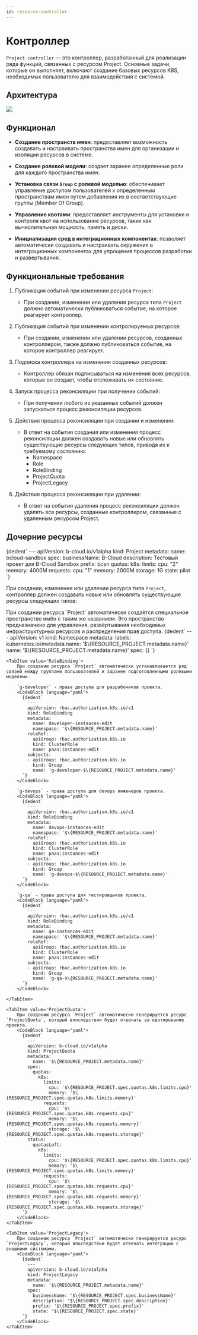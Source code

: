 ```yaml
---
id: resource-controller
---
```



# Контроллер

`Project controller` — это контроллер, разработанный для реализации ряда функций, связанных с ресурсом Project. Основные задачи, которые он выполняет, включают создание базовых ресурсов K8S, необходимых пользователю для взаимодействия с системой.

## Архитектура

<div className="center">
  <img src={`${getBasePrefix()}in-cloud/img/controllers/project-cotroller.drawio.svg`} />
</div>

## Функционал

- **Создание пространств имен**: предоставляет возможность создавать и настраивать пространства имен для организации и изоляции ресурсов в системе.

- **Создание ролевой модели**: создает заранее определенные роли для каждого пространства имен.

- **Установка связи `Group` с ролевой моделью**: обеспечивает управление доступом пользователей к определенным пространствам имен путем добавления их в соответствующие группы (Member Of Group).

- **Управление квотами**: предоставляет инструменты для установки и контроля квот на использование ресурсов, таких как вычислительная мощность, память и диски.

- **Инициализация сред в интеграционных компонентах**: позволяет автоматически создавать и настраивать окружения в интеграционных компонентах для упрощения процессов разработки и развертывания.

## Функциональные требования

1. Публикация событий при изменении ресурса `Project`:

   - При создании, изменении или удалении ресурса типа `Project` должно автоматически публиковаться событие, на которое реагирует контроллер.

2. Публикация событий при изменении контролируемых ресурсов:

   - При создании, изменении или удалении ресурсов, созданных контроллером, также должно публиковаться событие, на которое контроллер реагирует.

3. Подписка контроллера на изменения созданных ресурсов:

   - Контроллер обязан подписываться на изменения всех ресурсов, которые он создает, чтобы отслеживать их состояние.

4. Запуск процесса реконсиляции при получении событий:

   - При получении любого из указанных событий должен запускаться процесс реконсиляции ресурсов.

5. Действия процесса реконсиляции при создании и изменении:

   - В ответ на события создания или изменения процесс реконсиляции должен создавать новые или обновлять существующие ресурсы следующих типов, приводя их к требуемому состоянию:
     - Namespace
     - Role
     - RoleBinding
     - ProjectQuota
     - ProjectLegacy

6. Действия процесса реконсиляции при удалении:
   - В ответ на события удаления процесс реконсиляции должен удалять все ресурсы, созданные контроллером, связанные с удаленным ресурсом Project.

## Дочерние ресурсы

<Tabs>
  <TabItem value="RESOURCE_PROJECT">
    <CodeBlock language="yaml">
      {dedent`
            ---
            apiVersion: b-cloud.io/v1alpha
            kind: Project
            metadata:
              name: bcloud-sandbox
            spec:
              businessName: B-Cloud
              description: Тестовый проект для B-Cloud Sandbox
              prefix: bcsn
              quotas:
                k8s:
                  limits:
                    cpu: "2"
                    memory: 4000M
                  requests:
                    cpu: "1"
                    memory: 2000M
                    storage: 1G
              state: pilot
          `}
    </CodeBlock>
  </TabItem>
</Tabs>

При создании, изменении или удалении ресурса типа `Project`, контроллер должен создавать новые или обновлять существующие ресурсы следующих типов:

<Tabs>
    <TabItem value='Namespace'>
        При создании ресурса `Project` автоматически создаётся специальное пространство имён с таким же названием. Это пространство предназначено для управления, развёртывания необходимых инфраструктурных ресурсов и распределения прав доступа.
        <CodeBlock language="yaml">
          {dedent`
            ---
            apiVersion: v1
            kind: Namespace
            metadata:
              labels:
                kubernetes.io/metadata.name: '$\{RESOURCE_PROJECT.metadata.name}'
              name: '$\{RESOURCE_PROJECT.metadata.name}'
            spec: {}
          `}
        </CodeBlock>
    </TabItem>

    <TabItem value='RoleBinding'>
        При создании ресурса `Project` автоматически устанавливается ряд связей между группами пользователей и заранее подготовленными ролевыми моделями.

        `g-developer` - права доступа для разрабочиков проекта.
        <CodeBlock language="yaml">
          {dedent`
            ---
            apiVersion: rbac.authorization.k8s.io/v1
            kind: RoleBinding
            metadata:
              name: developer-instances-edit
              namespace: '$\{RESOURCE_PROJECT.metadata.name}'
            roleRef:
              apiGroup: rbac.authorization.k8s.io
              kind: ClusterRole
              name: paas:instances-edit
            subjects:
            - apiGroup: rbac.authorization.k8s.io
              kind: Group
              name: 'g-developer-$\{RESOURCE_PROJECT.metadata.name}'
          `}
        </CodeBlock>

        `g-devops` - права доступа для devops инженеров проекта.
        <CodeBlock language="yaml">
          {dedent`
            ---
            apiVersion: rbac.authorization.k8s.io/v1
            kind: RoleBinding
            metadata:
              name: devops-instances-edit
              namespace: '$\{RESOURCE_PROJECT.metadata.name}'
            roleRef:
              apiGroup: rbac.authorization.k8s.io
              kind: ClusterRole
              name: paas:instances-edit
            subjects:
            - apiGroup: rbac.authorization.k8s.io
              kind: Group
              name: 'g-devops-$\{RESOURCE_PROJECT.metadata.name}'
          `}
        </CodeBlock>

        `g-qa` - права доступа для тестировщиков проекта.
        <CodeBlock language="yaml">
          {dedent`
            ---
            apiVersion: rbac.authorization.k8s.io/v1
            kind: RoleBinding
            metadata:
              name: qa-instances-edit
              namespace: '$\{RESOURCE_PROJECT.metadata.name}'
            roleRef:
              apiGroup: rbac.authorization.k8s.io
              kind: ClusterRole
              name: paas:instances-edit
            subjects:
            - apiGroup: rbac.authorization.k8s.io
              kind: Group
              name: 'g-qa-$\{RESOURCE_PROJECT.metadata.name}'
          `}
        </CodeBlock>

    </TabItem>

    <TabItem value='ProjectQuota'>
        При создании ресурса `Project` автоматически генерируется ресурс `ProjectQuota`, который впоследствии будет отвечать за квотирование проекта.
        <CodeBlock language="yaml">
          {dedent`
            ---
            apiVersion: b-cloud.io/v1alpha
            kind: ProjectQuota
            metadata:
              name: '$\{RESOURCE_PROJECT.metadata.name}'
            spec:
              quotas:
                k8s:
                  limits:
                    cpu: '$\{RESOURCE_PROJECT.spec.quotas.k8s.limits.cpu}'
                    memory: '$\{RESOURCE_PROJECT.spec.quotas.k8s.limits.memory}'
                  requests:
                    cpu: '$\{RESOURCE_PROJECT.spec.quotas.k8s.requests.cpu}'
                    memory: '$\{RESOURCE_PROJECT.spec.quotas.k8s.requests.memory}'
                    storage: '$\{RESOURCE_PROJECT.spec.quotas.k8s.requests.storage}'
            status:
              quotasLeft:
                k8s:
                  limits:
                    cpu: '$\{RESOURCE_PROJECT.spec.quotas.k8s.limits.cpu}'
                    memory: '$\{RESOURCE_PROJECT.spec.quotas.k8s.limits.memory}'
                  requests:
                    cpu: '$\{RESOURCE_PROJECT.spec.quotas.k8s.requests.cpu}'
                    memory: '$\{RESOURCE_PROJECT.spec.quotas.k8s.requests.memory}'
                    storage: '$\{RESOURCE_PROJECT.spec.quotas.k8s.requests.storage}'
          `}
        </CodeBlock>
    </TabItem>

    <TabItem value='ProjectLegacy'>
        При создании ресурса `Project` автоматически генерируется ресурс `ProjectLegacy`, который впоследствии будет отвечать интеграцию с внешними системами.
        <CodeBlock language="yaml">
          {dedent`
            ---
            apiVersion: b-cloud.io/v1alpha
            kind: ProjectLegacy
            metadata:
              name: '$\{RESOURCE_PROJECT.metadata.name}'
            spec:
              businessName: '$\{RESOURCE_PROJECT.spec.businessName}'
              description: '$\{RESOURCE_PROJECT.spec.description}'
              prefix: '$\{RESOURCE_PROJECT.spec.prefix}'
              state: '$\{RESOURCE_PROJECT.spec.state}'
          `}
        </CodeBlock>
    </TabItem>
</Tabs>
